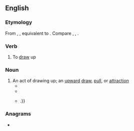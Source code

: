 ==English==

===Etymology===
From {{inh|en|enm|updrawen}}, {{m|enm|updrauen}}, equivalent to {{prefix|en|up|draw}}. Compare {{cog|nl|opdragen}}, {{cog|de|auftragen}}, {{cog|sv|uppdraga}}.

===Verb===
{{en-verb|updraws|updrawing|updrew|updrawn}}

# {{lb|en|transitive|rare}} To [[draw]] up
#: {{rfquotek|John Milton}}

===Noun===
{{en-noun}}

# An act of drawing up; an [[upward]] [[draw]], [[pull]], or [[attraction]]
#* {{quote-text|lang=en|year=2011|author=Frederic Will|title=Time, Accounts, Surplus Meaning: Settings of the Theophanic|passage=The porch mood is the condition from which there is an '''updraw''' or a downdraw.}}
#* {{quote-text|lang=en|year=2013|author=Douglas Hofstadter, ‎Emmanuel Sander|title=Surfaces and Essences: Analogy as the Fuel and Fire of Thinking|passage=Wow, you're quick on the '''updraw'''!}}
#* {{quote-text|lang=en|year=2016|author=Karen Sudmeier-Rieux, ‎Manuela Fernández, ‎Ivanna Penna|title=Identifying Emerging Issues in Disaster Risk Reduction, Migration, Climate Change and Sustainable Development|passage=The main risk of this area is the overabstraction of the limited shallow freshwater reserves that will result in the '''updraw''' and infiltration of saltwater as well as the salinization, sodification, and alcalinization of soils by excessive irrigation as described above {{...}}.}}

===Anagrams===
* {{anagrams|en|a=adpruw|draw up|draw-up|upward}}